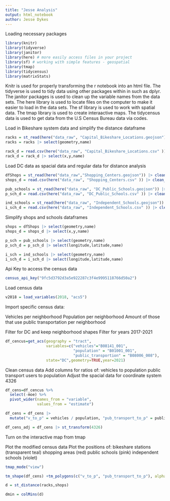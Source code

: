 ```yaml
---
title: "Jesse Analysis"
output: html_notebook
author: Jesse Dykes
---
```


Loading necessary packages

```r
library(knitr)
library(tidyverse)
library(janitor)
library(here) # more easily access files in your project
library(sf) # working with simple features - geospatial
library(tmap)
library(tidycensus)
library(matrixStats)
```
Knitr is used for properly transforming the r notebook into an html file.
The tidyverse is used to tidy data using other packages within in such as dplyr.
The janitor packages is used to clean up the variable names from the data sets.
The here library is used to locate files on the computer to make it easier to load in the data sets.
The sf library is used to work with spatial data.
The tmap library is used to create interaactive maps.
The tidycensus data is used to get data from the U.S Census Bureau data via codes. 


Load in Bikeshare system data and simplify the distance dataframe

```r
racks = st_read(here("data_raw", "Capital_Bikeshare_Locations.geojson")) |> clean_names()
racks = racks |> select(geometry,name)

rack_d = read.csv(here("data_raw", "Capital_Bikeshare_Locations.csv" )) |> clean_names()
rack_d = rack_d |> select(x,y,name)
```
Load DC data as spacial data and regular data for distance analysis

```r
dfShops = st_read(here("data_raw","Shopping_Centers.geojson")) |> clean_names()
shops_d = read.csv(here("data_raw", "Shopping_Centers.csv" )) |> clean_names()

pub_schools = st_read(here("data_raw", "DC_Public_Schools.geojson")) |> clean_names()
p_sch_d = read.csv(here("data_raw", "DC_Public_Schools.csv" )) |> clean_names()

ind_schools = st_read(here("data_raw", "Independent_Schools.geojson")) |> clean_names()
i_sch_d = read.csv(here("data_raw", "Independent_Schools.csv" )) |> clean_names()
```

Simplify shops and schools dataframes

```r
shops = dfShops |> select(geometry,name)
shops_d = shops_d |> select(x,y,name)

p_sch = pub_schools |> select(geometry,name)
p_sch_d = p_sch_d |> select(longitude,latitude,name)

i_sch = ind_schools |> select(geometry,name)
i_sch_d = i_sch_d |> select(longitude,latitude,name)
```

Api Key to access the census data

```r
census_api_key("9fc5d3792d3a5e922287c3f4e9995118766d50a2")
```
Load census data

```r
v2018 = load_variables(2018, "acs5")
```

Import specific census data:

Vehicles per neighborhood
Population per neighborhood
Amount of those that use public transportation per neighborhood

Filter for DC and keep neighborhood shapes
Filter for years 2017-2021

```r

df_cencus=get_acs(geography = "tract",
                  variables=c("vehicles"="B08141_001",
                              "population" = "B01001_001",
                              "public_transportion" = "B08006_008"),
                  state="DC",geometry=TRUE,year=2021) 
```

Clean census data
Add columns for ratios of: 
  vehicles to population
  public transport users to population
Adjust the spacial data for coordinate system 4326

```r
df_cens=df_cencus %>% 
  select(-moe) %>% 
  pivot_wider(names_from = "variable", 
              values_from = "estimate")

df_cens = df_cens |>
  mutate("v_to_p" = vehicles / population, "pub_transport_to_p" = public_transportion / population)

df_cens_adj = df_cens |> st_transform(4326)
```

Turn on the interactive map from tmap

Plot the modified census data
Plot the positions of:
  bikeshare stations (transparent teal)
  shopping areas (red)
  public schools (pink)
  independent schools (violet)

```r

tmap_mode("view")

tm_shape(df_cens) +tm_polygons(c("v_to_p", "pub_transport_to_p"), alpha=.5) + tm_shape(shops) + tm_dots(col = "#FF1300", size = 0.1) + tm_shape(racks) + tm_dots(col = "#AEEDE2", size = 0.06, alpha = 0.5) + tm_shape(p_sch) + tm_dots(col = "#FE2DE2", size = 0.06) + tm_shape(i_sch) + tm_dots(col = "#602DE2", size = 0.06)
```


```r
d = st_distance(racks,shops)

dmin = colMins(d)
```

